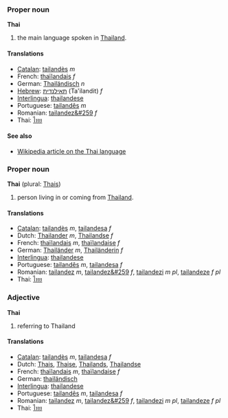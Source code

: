 ===Proper noun===
'''Thai'''

#the main language spoken in [[Thailand]].

====Translations====
*[[Catalan]]: [[tailandès]] ''m''
*French: [[thaïlandais]] ''f''
*German: [[Thailändisch]] ''n''
*[[Hebrew]]: [[תאילנדית]] (Ta'ilandit) ''f''
*[[Interlingua]]: [[thailandese]]
*Portuguese: [[tailandês]] ''m''
*Romanian: [[tailandez&#259]] ''f''
*Thai: [[ไทย]]

====See also====
*[[w:Thai language|Wikipedia article on the Thai language]]

===Proper noun===
'''Thai''' (plural: [[Thais]])

#person living in or coming from [[Thailand]].

====Translations====
*[[Catalan]]: [[tailandès]] ''m'', [[tailandesa]] ''f''
*Dutch: [[Thailander]] ''m'', [[Thailandse]] ''f''
*French: [[thaïlandais]] ''m'', [[thaïlandaise]] ''f''
*German: [[Thailänder]] ''m'', [[Thailänderin]] ''f''
*[[Interlingua]]: [[thailandese]]
*Portuguese: [[tailandês]] ''m'', [[tailandesa]] ''f''
*Romanian: [[tailandez]] ''m'', [[tailandez&#259]] ''f'', [[tailandezi]] ''m pl'', [[tailandeze]] ''f pl''
*Thai: [[ไทย]]

===Adjective===
'''Thai'''

#referring to Thailand

====Translations====
*[[Catalan]]: [[tailandès]] ''m'', [[tailandesa]] ''f''
*Dutch: [[Thais]], [[Thaise]], [[Thailands]], [[Thailandse]]
*French: [[thaïlandais]] ''m'', [[thaïlandaise]] ''f''
*German: [[thailändisch]]
*[[Interlingua]]: [[thailandese]]
*Portuguese: [[tailandês]] ''m'', [[tailandesa]] ''f''
*Romanian: [[tailandez]] ''m'', [[tailandez&#259]] ''f'', [[tailandezi]] ''m pl'', [[tailandeze]] ''f pl''
*Thai: [[ไทย]]